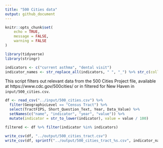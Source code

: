 ```yaml
---
title: "500 Cities data"
output: github_document
---
```


```r
knitr::opts_chunk$set(
	echo = TRUE,
	message = FALSE,
	warning = FALSE
)
```

```r
library(tidyverse)
library(stringr)

indicators <- c("current asthma", "dental visit")
indicator_names <- str_replace_all(indicators, " ", "_") %>% str_c(collapse = "_")
```

This script filters out relevant data from the 500 Cities Project file, available at https://www.cdc.gov/500cities/ or in filtered for New Haven in `input/500_cities.csv`.

```r
df <- read_csv("../input/500_cities.csv") %>%
  filter(GeographicLevel == "Census Tract") %>%
  select(TractFIPS, Short_Question_Text, Year, Data_Value) %>%
  setNames(c("name", "indicator", "year", "value")) %>%
  mutate(indicator = str_to_lower(indicator), value = value / 100)

filtered <- df %>% filter(indicator %in% indicators)
```

```r
write_csv(df, "../output/500_cities_tract.csv")
write_csv(df, sprintf("../output/500_cities_tract_%s.csv", indicator_names))
```



